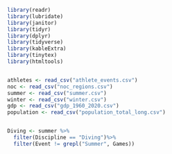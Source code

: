 ```r
library(readr)
library(lubridate)
library(janitor)
library(tidyr)
library(dplyr)
library(tidyverse)
library(kableExtra)
library(tinytex)
library(htmltools)


athletes <- read_csv("athlete_events.csv")
noc <- read_csv("noc_regions.csv")
summer <- read_csv("summer.csv")
winter <- read_csv("winter.csv")
gdp <- read_csv("gdp_1960_2020.csv")
population <- read_csv("population_total_long.csv")


Diving <- summer %>%
  filter(Discipline == "Diving")%>%
  filter(Event != grepl("Summer", Games))


```

